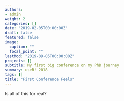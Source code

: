 ```yaml
---
authors:
- admin
weight: 2
categories: []
date: "2019-02-05T00:00:00Z"
draft: false
featured: false
image:
  caption: ""
  focal_point: ""
lastMod: "2019-09-05T00:00:00Z"
projects: []
subtitle: My first big conference on my PhD journey
summary: useR! 2018
tags: []
title: "First Conference Feels"
---
```


Is all of this for real?
